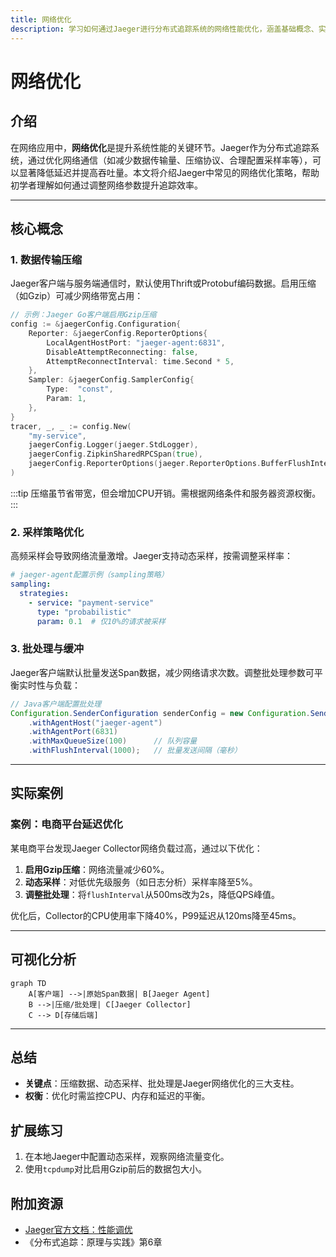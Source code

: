 ```yaml
---
title: 网络优化
description: 学习如何通过Jaeger进行分布式追踪系统的网络性能优化，涵盖基础概念、实践技巧和真实案例分析。
---
```


# 网络优化

## 介绍

在网络应用中，**网络优化**是提升系统性能的关键环节。Jaeger作为分布式追踪系统，通过优化网络通信（如减少数据传输量、压缩协议、合理配置采样率等），可以显著降低延迟并提高吞吐量。本文将介绍Jaeger中常见的网络优化策略，帮助初学者理解如何通过调整网络参数提升追踪效率。

---

## 核心概念

### 1. 数据传输压缩
Jaeger客户端与服务端通信时，默认使用Thrift或Protobuf编码数据。启用压缩（如Gzip）可减少网络带宽占用：
```go
// 示例：Jaeger Go客户端启用Gzip压缩
config := &jaegerConfig.Configuration{
    Reporter: &jaegerConfig.ReporterOptions{
        LocalAgentHostPort: "jaeger-agent:6831",
        DisableAttemptReconnecting: false,
        AttemptReconnectInterval: time.Second * 5,
    },
    Sampler: &jaegerConfig.SamplerConfig{
        Type:  "const",
        Param: 1,
    },
}
tracer, _, _ := config.New(
    "my-service",
    jaegerConfig.Logger(jaeger.StdLogger),
    jaegerConfig.ZipkinSharedRPCSpan(true),
    jaegerConfig.ReporterOptions(jaeger.ReporterOptions.BufferFlushInterval(1*time.Second)),
)
```

:::tip
压缩虽节省带宽，但会增加CPU开销。需根据网络条件和服务器资源权衡。
:::

### 2. 采样策略优化
高频采样会导致网络流量激增。Jaeger支持动态采样，按需调整采样率：
```yaml
# jaeger-agent配置示例（sampling策略）
sampling:
  strategies:
    - service: "payment-service"
      type: "probabilistic"
      param: 0.1  # 仅10%的请求被采样
```

### 3. 批处理与缓冲
Jaeger客户端默认批量发送Span数据，减少网络请求次数。调整批处理参数可平衡实时性与负载：
```java
// Java客户端配置批处理
Configuration.SenderConfiguration senderConfig = new Configuration.SenderConfiguration()
    .withAgentHost("jaeger-agent")
    .withAgentPort(6831)
    .withMaxQueueSize(100)      // 队列容量
    .withFlushInterval(1000);   // 批量发送间隔（毫秒）
```

---

## 实际案例

### 案例：电商平台延迟优化
某电商平台发现Jaeger Collector网络负载过高，通过以下优化：
1. **启用Gzip压缩**：网络流量减少60%。
2. **动态采样**：对低优先级服务（如日志分析）采样率降至5%。
3. **调整批处理**：将`flushInterval`从500ms改为2s，降低QPS峰值。

优化后，Collector的CPU使用率下降40%，P99延迟从120ms降至45ms。

---

## 可视化分析
```mermaid
graph TD
    A[客户端] -->|原始Span数据| B[Jaeger Agent]
    B -->|压缩/批处理| C[Jaeger Collector]
    C --> D[存储后端]
```

---

## 总结
- **关键点**：压缩数据、动态采样、批处理是Jaeger网络优化的三大支柱。
- **权衡**：优化时需监控CPU、内存和延迟的平衡。

## 扩展练习
1. 在本地Jaeger中配置动态采样，观察网络流量变化。
2. 使用`tcpdump`对比启用Gzip前后的数据包大小。

## 附加资源
- [Jaeger官方文档：性能调优](https://www.jaegertracing.io/docs/performance-tuning/)
- 《分布式追踪：原理与实践》第6章